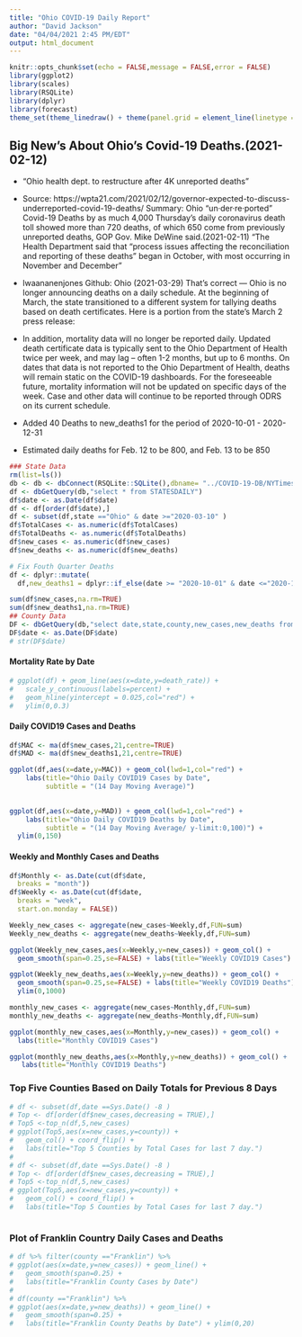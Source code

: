 ```yaml
---
title: "Ohio COVID-19 Daily Report"
author: "David Jackson"
date: "04/04/2021 2:45 PM/EDT"
output: html_document
---
```


```r
knitr::opts_chunk$set(echo = FALSE,message = FALSE,error = FALSE)
library(ggplot2)
library(scales)
library(RSQLite)
library(dplyr)
library(forecast)
theme_set(theme_linedraw() + theme(panel.grid = element_line(linetype = 'dashed')))
```
## Big New's About Ohio's Covid-19 Deaths.(2021-02-12)
* "Ohio health dept. to restructure after 4K unreported deaths"
* Source: https://wpta21.com/2021/02/12/governor-expected-to-discuss-underreported-covid-19-deaths/
Summary: Ohio "un·der·re·ported" Covid-19 Deaths  by as much  4,000
Thursday’s daily coronavirus death toll showed more than 720 deaths, of which 650 come from previously unreported deaths, GOP Gov. Mike DeWine said.(2021-02-11)
"The Health Department said that “process issues affecting the reconciliation and reporting of these deaths” began in October, with most occurring in November and December"

* lwaananenjones Github: Ohio (2021-03-29)
That's correct — Ohio is no longer announcing deaths on a daily schedule. At the beginning of March, the state transitioned to a different system for tallying deaths based on death certificates. Here is a portion from the state's March 2 press release:

* In addition, mortality data will no longer be reported daily. Updated death certificate data is typically sent to the Ohio Department of Health twice per week, and may lag – often 1-2 months, but up to 6 months. On dates that data is not reported to the Ohio Department of Health, deaths will remain static on the COVID-19 dashboards. For the foreseeable future, mortality information will not be updated on specific days of the week. Case and other data will continue to be reported through ODRS on its current schedule.

* Added 40 Deaths to new_deaths1 for the period of 2020-10-01 - 2020-12-31
* Estimated daily deaths for Feb. 12 to be 800, and Feb. 13 to be 850
```r
### State Data
rm(list=ls())
db <- db <- dbConnect(RSQLite::SQLite(),dbname= "../COVID-19-DB/NYTimes.sqlite3")
df <- dbGetQuery(db,"select * from STATESDAILY")
df$date <- as.Date(df$date)
df <- df[order(df$date),]
df <- subset(df,state =="Ohio" & date >="2020-03-10" )
df$TotalCases <- as.numeric(df$TotalCases)
df$TotalDeaths <- as.numeric(df$TotalDeaths)
df$new_cases <- as.numeric(df$new_cases)
df$new_deaths <- as.numeric(df$new_deaths)
```
```r
# Fix Fouth Quarter Deaths
df <- dplyr::mutate(
  df,new_deaths1 = dplyr::if_else(date >= "2020-10-01" & date <="2020-12-31",new_deaths + 40, new_deaths))

```


```r
sum(df$new_cases,na.rm=TRUE)
sum(df$new_deaths1,na.rm=TRUE)
## County Data
DF <- dbGetQuery(db,"select date,state,county,new_cases,new_deaths from  COUNTYDAILY where state='Ohio'")
DF$date <- as.Date(DF$date)
# str(DF$date)
```



#### Mortality Rate by Date

```r
# ggplot(df) + geom_line(aes(x=date,y=death_rate)) +
#   scale_y_continuous(labels=percent) +
#   geom_hline(yintercept = 0.025,col="red") +
#   ylim(0,0.3)

```

#### Daily COVID19 Cases and Deaths

```r
df$MAC <- ma(df$new_cases,21,centre=TRUE)
df$MAD <- ma(df$new_deaths1,21,centre=TRUE)

ggplot(df,aes(x=date,y=MAC)) + geom_col(lwd=1,col="red") +
    labs(title="Ohio Daily COVID19 Cases by Date",
         subtitle = "(14 Day Moving Average)") 
  

ggplot(df,aes(x=date,y=MAD)) + geom_col(lwd=1,col="red") +
    labs(title="Ohio Daily COVID19 Deaths by Date",
         subtitle = "(14 Day Moving Average/ y-limit:0,100)") +
  ylim(0,150)
```



#### Weekly and Monthly Cases and Deaths

```r
df$Monthly <- as.Date(cut(df$date,
  breaks = "month"))
df$Weekly <- as.Date(cut(df$date,
  breaks = "week",
  start.on.monday = FALSE))
```
```r
Weekly_new_cases <- aggregate(new_cases~Weekly,df,FUN=sum)
Weekly_new_deaths <- aggregate(new_deaths~Weekly,df,FUN=sum)

```
```r
ggplot(Weekly_new_cases,aes(x=Weekly,y=new_cases)) + geom_col() +
  geom_smooth(span=0.25,se=FALSE) + labs(title="Weekly COVID19 Cases")

ggplot(Weekly_new_deaths,aes(x=Weekly,y=new_deaths)) + geom_col() +
  geom_smooth(span=0.25,se=FALSE) + labs(title="Weekly COVID19 Deaths") +
  ylim(0,1000)
```
```r
monthly_new_cases <- aggregate(new_cases~Monthly,df,FUN=sum)
monthly_new_deaths <- aggregate(new_deaths~Monthly,df,FUN=sum)
```
```r
ggplot(monthly_new_cases,aes(x=Monthly,y=new_cases)) + geom_col() +
  labs(title="Monthly COVID19 Cases")

ggplot(monthly_new_deaths,aes(x=Monthly,y=new_deaths)) + geom_col() +
   labs(title="Monthly COVID19 Deaths")
```

### Top Five Counties Based on Daily Totals for Previous 8 Days

```r
# df <- subset(df,date ==Sys.Date() -8 )
# Top <- df[order(df$new_cases,decreasing = TRUE),]
# Top5 <-top_n(df,5,new_cases)
# ggplot(Top5,aes(x=new_cases,y=county)) +
#   geom_col() + coord_flip() +
#   labs(title="Top 5 Counties by Total Cases for last 7 day.")
# 
# df <- subset(df,date ==Sys.Date() -8 )
# Top <- df[order(df$new_cases,decreasing = TRUE),]
# Top5 <-top_n(df,5,new_cases)
# ggplot(Top5,aes(x=new_cases,y=county)) +
#   geom_col() + coord_flip() +
#   labs(title="Top 5 Counties by Total Cases for last 7 day.")



```

### Plot of Franklin Country Daily Cases and Deaths

```r
# df %>% filter(county =="Franklin") %>%
# ggplot(aes(x=date,y=new_cases)) + geom_line() +
#   geom_smooth(span=0.25) +
#   labs(title="Franklin County Cases by Date")
# 
# df(county =="Franklin") %>%
# ggplot(aes(x=date,y=new_deaths)) + geom_line() +
#   geom_smooth(span=0.25) +
#   labs(title="Franklin County Deaths by Date") + ylim(0,20)
```




